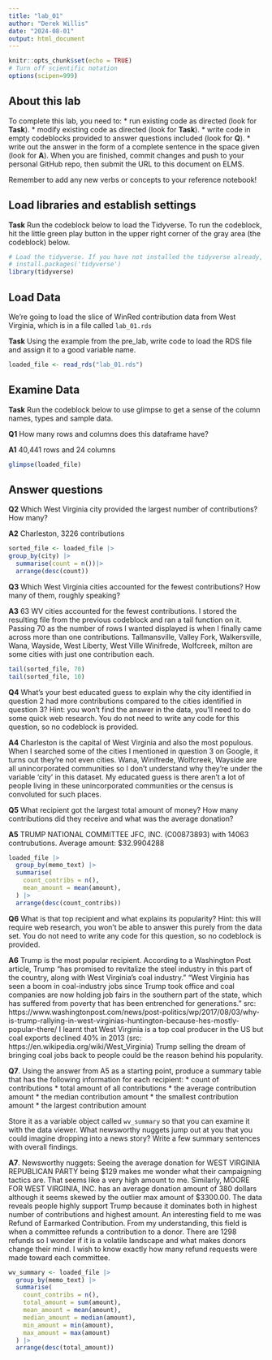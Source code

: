 ```yaml
---
title: "lab_01"
author: "Derek Willis"
date: "2024-08-01"
output: html_document
---
```


```r
knitr::opts_chunk$set(echo = TRUE)
# Turn off scientific notation
options(scipen=999)
```

## About this lab

To complete this lab, you need to: \* run existing code as directed (look for **Task**). \* modify existing code as directed (look for **Task**). \* write code in empty codeblocks provided to answer questions included (look for **Q**). \* write out the answer in the form of a complete sentence in the space given (look for **A**). When you are finished, commit changes and push to your personal GitHub repo, then submit the URL to this document on ELMS.

Remember to add any new verbs or concepts to your reference notebook!

## Load libraries and establish settings

**Task** Run the codeblock below to load the Tidyverse. To run the codeblock, hit the little green play button in the upper right corner of the gray area (the codeblock) below.

```r
# Load the tidyverse. If you have not installed the tidyverse already, remove the # from the next line and run it first.  
# install.packages('tidyverse')
library(tidyverse)
```

## Load Data

We're going to load the slice of WinRed contribution data from West Virginia, which is in a file called `lab_01.rds`

**Task** Using the example from the pre_lab, write code to load the RDS file and assign it to a good variable name.

```r
loaded_file <- read_rds("lab_01.rds")
```

## Examine Data

**Task** Run the codeblock below to use glimpse to get a sense of the column names, types and sample data.


**Q1** How many rows and columns does this dataframe have?

**A1** 40,441 rows and 24 columns

```r
glimpse(loaded_file)
```

## Answer questions

**Q2** Which West Virginia city provided the largest number of contributions? How many?

**A2** Charleston, 3226 contributions

```r
sorted_file <- loaded_file |>
group_by(city) |>
  summarise(count = n())|>
  arrange(desc(count))
```

**Q3** Which West Virginia cities accounted for the fewest contributions? How many of them, roughly speaking?

**A3** 63 WV cities accounted for the fewest contributions. I stored the resulting file from the previous codeblock and ran a tail function on it. Passing 70 as the number of rows I wanted displayed is when I finally came across more than one contributions. 
Tallmansville, Valley Fork, Walkersville, Wana, Wayside, West Liberty, West Ville			Winifrede, Wolfcreek, milton are some cities with just one contribution each.

```r
tail(sorted_file, 70)
tail(sorted_file, 10)
```

**Q4** What's your best educated guess to explain why the city identified in question 2 had more contributions compared to the cities identified in question 3? Hint: you won't find the answer in the data, you'll need to do some quick web research. You do not need to write any code for this question, so no codeblock is provided.

**A4** Charleston is the capital of West Virginia and also the most populous. When I searched some of the cities I mentioned in question 3 on Google, it turns out they're not even cities. Wana, Winifrede, Wolfcreek, Wayside are all  unincorporated communities so I don't understand why they're under the variable 'city' in this dataset. My educated guess is there aren't a lot of people living in these unincorporated communities or the census is convoluted for such places.

**Q5** What recipient got the largest total amount of money? How many contributions did they receive and what was the average donation?

**A5** TRUMP NATIONAL COMMITTEE JFC, INC. (C00873893) with 14063 contrubutions. Average amount: $32.9904288

```r
loaded_file |>
  group_by(memo_text) |>
  summarise(
    count_contribs = n(),
    mean_amount = mean(amount),
  ) |>
  arrange(desc(count_contribs))
```

**Q6** What is that top recipient and what explains its popularity? Hint: this will require web research, you won't be able to answer this purely from the data set. You do not need to write any code for this question, so no codeblock is provided.

**A6** Trump is the most popular recipient. According to a Washington Post article, Trump "has promised to revitalize the steel industry in this part of the country, along with West Virginia's coal industry." "West Virginia has seen a boom in coal-industry jobs since Trump took office and coal companies are now holding job fairs in the southern part of the state, which has suffered from poverty that has been entrenched for generations." src: https://www.washingtonpost.com/news/post-politics/wp/2017/08/03/why-is-trump-rallying-in-west-virginias-huntington-because-hes-mostly-popular-there/
I learnt that West Virginia is a top coal producer in the US but coal exports declined 40% in 2013 (src: https://en.wikipedia.org/wiki/West_Virginia) Trump selling the dream of bringing coal jobs back to people could be the reason behind his popularity. 

**Q7**. Using the answer from A5 as a starting point, produce a summary table that has the following information for each recipient: \* count of contributions \* total amount of all contributions \* the average contribution amount \* the median contribution amount \* the smallest contribution amount \* the largest contribution amount

Store it as a variable object called `wv_summary` so that you can examine it with the data viewer. What newsworthy nuggets jump out at you that you could imagine dropping into a news story? Write a few summary sentences with overall findings.

**A7**. Newsworthy nuggets: Seeing the average donation for WEST VIRGINIA REPUBLICAN PARTY being $129 makes me wonder what their campaigning tactics are. That seems like a very high amount to me. Similarly, MOORE FOR WEST VIRGINIA, INC. has an average donation amount of 380 dollars although it seems skewed by the outlier max amount of \$3300.00. The data reveals people highly support Trump because it dominates both in highest number of contributions and highest amount. An interesting field to me was 	
Refund of Earmarked Contribution. From my understanding, this field is when a committee refunds a contribution to a donor. There are 1298 refunds so I wonder if it is a volatile landscape and what makes donors change their mind. I wish to know exactly how many refund requests were made toward each committee.

```r
wv_summary <- loaded_file |>
  group_by(memo_text) |>
  summarise(
    count_contribs = n(),
    total_amount = sum(amount),
    mean_amount = mean(amount),
    median_amount = median(amount),
    min_amount = min(amount),
    max_amount = max(amount)
  ) |>
  arrange(desc(total_amount))
```
